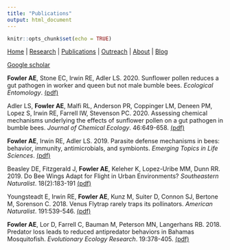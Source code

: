 ```yaml
---
title: "Publications"
output: html_document
---
```


```r
knitr::opts_chunk$set(echo = TRUE)
```

[Home](index.html)  |  [Research](research.html)  |  [Publications](pubs.html)  |  [Outreach](outreach.html)  |  [About](about.html) | [Blog](blog.html)

[Google scholar](https://scholar.google.com/citations?user=tSQCC-QAAAAJ&hl=en) <br/>

**Fowler AE**, Stone EC, Irwin RE, Adler LS. 2020. Sunflower pollen reduces a gut pathogen in worker and queen but not male bumble bees. *Ecological Entomology*. [(pdf)](Fowler et al. 2020 Ecol Ent.pdf) <br/>

Adler LS, **Fowler AE**, Malfi RL, Anderson PR, Coppinger LM, Deneen PM, Lopez S, Irwin RE, Farrell IW, Stevenson PC. 2020. Assessing chemical mechanisms underlying the effects of sunflower pollen on a gut pathogen in bumble bees. *Journal of Chemical Ecology*. 46:649-658. [(pdf)](Adler2020.pdf) <br/>

**Fowler AE**, Irwin RE, Adler LS. 2019. Parasite defense mechanisms in bees: behavior, immunity, antimicrobials, and symbionts. *Emerging Topics in Life Sciences*. [(pdf)](Fowler et al. 2019 ETLS.pdf)<br/>

Beasley DE, Fitzgerald J, **Fowler AE**, Keleher K, Lopez-Uribe MM, Dunn RR. 2019. Do Bee Wings Adapt for Flight in Urban Environments? *Southeastern Naturalist*. 18(2):183-191 [(pdf)](beasley et al. 2019.pdf) <br/>

Youngsteadt E, Irwin RE, **Fowler AE**, Kunz M, Suiter D, Connon SJ, Bertone M, Sorenson C. 2018. Venus Flytrap rarely traps its pollinators. *American Naturalist*. 191:539-546. [(pdf)](Youngsteadt et al. 2018.pdf) <br/>

**Fowler AE**, Lor D, Farrell C, Bauman M, Peterson MN, Langerhans RB. 2018. Predator loss leads to reduced antipredator behaviors in Bahamas Mosquitofish. *Evolutionary Ecology Research*. 19:378-405. [(pdf)](Fowler et al. 2018 EER.pdf)
